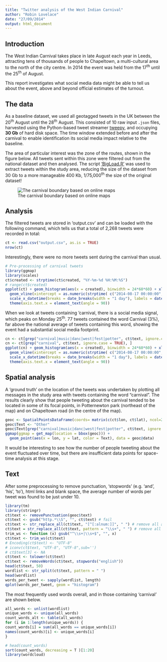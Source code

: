 ```yaml
---
title: "Twitter analysis of the West Indian Carnival"
author: "Robin Lovelace"
date: "27/09/2014"
output: html_document
---
```


## Introduction

The West Indian Carnival takes place in late August each year in Leeds, attracting tens of
thousands of people to Chapeltown, a multi-cultural area to the north of the city centre.
In 2014 the event was held from the 17^th^ until the 25^th^ of August.

This report investigates what social media data might be able to tell us about the event,
above and beyond official estimates of the turnout.

## The data

As a baseline dataset, we used all geotagged tweets in the UK between the 20^th^ August
until the 28^th^ August. This consisted of 10 raw input `.json` files, harvested using
the Python-based tweet streamer
[tweepy](https://github.com/Robinlovelace/tweepy), and occupying **30 Gb** of hard disk space.
The time window extended before and after the carnival to enable identification its
social media impact relative to the baseline.

The area of particular interest was the zone of the routes, shown in the figure below.
All tweets sent within this zone were filtered out from the national dataset and then
analysed. The script
['BigLoad.R'](https://github.com/Robinlovelace/tweepy/blob/master/BigLoad.R)
was used to extract tweets within the study area,
reducing the size of the dataset from 30 Gb to a more manageable 400 Kb,
1/75,000^th^ the size of the original dataset!

![The carnival boundary based on online maps]("data/carnival/carnival-bounds.png")

## Analysis

The filtered tweets are stored in 'output.csv' and can be loaded with the following command,
which tells us that a total of 2,268 tweets were recorded in total:

```r
ct <- read.csv("output.csv", as.is = TRUE)
nrow(ct)
```

Interestingly, there were no more tweets sent during the carnival than
usual.

```r
# Pre-processing of carnival tweets
library(ggmap)
library(scales)
ct$created <- strptime(ct$created, "%Y-%m-%d %H:%M:%S")
# range(ct$created)
ggplot(ct) + geom_histogram(aes(x = created), binwidth = 24*60*60) + xlab("Date (August 2014)") +
  geom_vline(xintercept = as.numeric(strptime( c("2014-08-17 00:00:00", "2014-08-25 23:00:00"), format = "%Y-%m-%d %H:%M:%S"))) +
  scale_x_datetime(breaks = date_breaks(width = "1 day"), labels = date_format("%a%d")) +
  theme(axis.text.x = element_text(angle = 90))
```

When we look at tweets containing 'carnival, there is a social media signal, which
peaks on Monday 25^th^. 77 tweets contained the word Carnival (3%), far above the national
average of tweets containing this word, showing the event had a substantial social media footprint.

```r
cn <- ct[grep("carnival|music|danc|west|fest|potter", ct$text, ignore.case = TRUE), ]
cn <- ct[grep("carnival", ct$text, ignore.case = TRUE), ]
ggplot(cn) + geom_histogram(aes(x = created), binwidth = 24*60*60) + xlab("Date (August 2014)") +
  geom_vline(xintercept = as.numeric(strptime( c("2014-08-17 00:00:00", "2014-08-25 23:00:00"), format = "%Y-%m-%d %H:%M:%S"))) +
  scale_x_datetime(breaks = date_breaks(width = "1 day"), labels = date_format("%a%d")) +
  theme(axis.text.x = element_text(angle = 90))
```

## Spatial analysis

A 'ground truth' on the location of the tweets was undertaken by plotting all
messages in the study area with tweets containing the word "carnival".
The results clearly show that people tweeting about the carnival tended to
be located in some of its focal points, in Potternewton park (northeast of the map)
and on Chapeltown road (in the centre of the map).

```r
geoc <- SpatialPointsDataFrame(coords= matrix(c(ct$lon, ct$lat), ncol=2), data=ct)
geoc$Text <- "Other"
geoc$Text[grep("carnival|music|danc|west|fest|potter", ct$text, ignore.case = TRUE)] <- "Carnival"
ggmap(ggmap = get_map(location = bbox(geoc))) +
  geom_point(aes(x = lon, y = lat, color = Text), data = geoc@data)
```

It would be interesting to see how the number of people tweeting about the event fluctuated
over time, but there are insufficient data points for space-time analysis at this stage.

## Text

After some preprocessing to remove punctuation, 'stopwords' (e.g. 'and', 'his', 'to'),
html links and blank space, the average number of words per tweet was found to be just
under 10.

```r
library(tm)
library(stringr)
ct$text <- removePunctuation(geoc$text)
ct$text <- gsub("http.*\\S", "", ct$text) # fail
ct$text <- str_replace_all(ct$text, "[^[:alnum:]]", " ") # remove all alphanumeric
ct$text = str_replace_all(ct$text, pattern = "\\s+", " ") # remove all excessive whitespace
trim_ws <- function (x) gsub("^\\s+|\\s+$", "", x)
ct$text <- trim_ws(ct$text)
# Encoding(ct$text) <- "UTF-8"
# iconv(ct$text, "UTF-8", "UTF-8",sub='')
# ct$text[3] <- NA
ct$text <- tolower(ct$text)
ct$text <- removeWords(ct$text, stopwords("english"))
head(ct$text, 50)
wordlist <- str_split(ct$text, pattern = " ")
head(wordlist)
words_per_tweet <- sapply(wordlist, length)
qplot(words_per_tweet, geom = "histogram")
```

The most frequently used words overall, and in those containing 'carnival'
are shown below.

```r
all_words <- unlist(wordlist)
unique_words <- unique(all_words)
count_words_alt <- table(all_words)
for (i in 1:length(unique_words)) {
count_words[i] = sum(all_words == unique_words[i])
names(count_words)[i] <- unique_words[i]
}

# head(count_words)
sort(count_words, decreasing = T )[1:20]
library(wordcloud)
```




